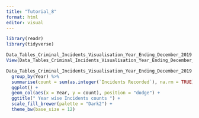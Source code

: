 ```yaml
---
title: "Tutorial_8"
format: html
editor: visual
---
```


```r
library(readr)
library(tidyverse)
```

```r
Data_Tables_Criminal_Incidents_Visualisation_Year_Ending_December_2019 <- read_csv("Data_Tables_Criminal_Incidents_Visualisation_Year_Ending_December_2019.csv")
View(Data_Tables_Criminal_Incidents_Visualisation_Year_Ending_December_2019)
```

```r
Data_Tables_Criminal_Incidents_Visualisation_Year_Ending_December_2019 %>%
  group_by(Year) %>%
  summarise(count = sum(as.integer(`Incidents Recorded`), na.rm = TRUE)) %>%
  ggplot() +
  geom_col(aes(x = Year, y = count), position = "dodge") +
  ggtitle(" Year wise Incidents counts ") +
  scale_fill_brewer(palette = "Dark2") + 
  theme_bw(base_size = 12)
```
